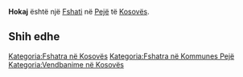 {{Fshat në 
 | Emri                = Hokaj
 | Emri (Rasa dhanore) = 
 | Figura              = 
 | Shteti              = Kosovës
 | Komuna              = Pejë
 | Kodi postar         = 
 | Sipërfaqja          = 
 | Popullsia           = 0
 | Regj. i popullsisë  = 
 | Dend. e popullsisë  = 
 | Faqja zyrtare       = 
 <!--- Koordinatat ----> 
 | Gjerësia            = 42.72528
 | Gjatësia            = 20.15861
 | Lartësia            = 
}}
'''Hokaj''' është një [[Fshati]] në [[ Pejë ]] të [[ Kosovës ]].

<!-- == Gjeografia == -->
<!-- == Historia == -->
<!-- == Demografia == -->
== Shih edhe ==
{{Komuna Pejë}}
{{Kosovo-Administrata-Cung}}

[[Kategoria:Fshatra në Kosovës]]
[[Kategoria:Fshatra në Kommunes Pejë]]
[[Kategoria:Vendbanime në Kosovës]]